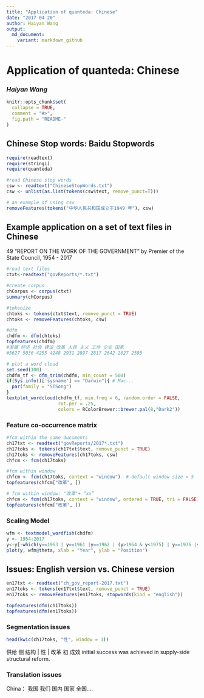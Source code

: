 ```yaml
---
title: "Application of quanteda: Chinese"
date: "2017-04-20"
author: Haiyan Wang
output:
  md_document:
    variant: markdown_github
---
```


# Application of quanteda: Chinese
### _Haiyan Wang_


```r
knitr::opts_chunk$set(
  collapse = TRUE,
  comment = "#>",
  fig.path = "README-"
)
```

## Chinese Stop words: Baidu Stopwords
```r
require(readtext)
require(stringi)
require(quanteda)

#read Chinese stop words
csw <- readtext("ChineseStopWords.txt")
csw <- unlist(as.list(tokens(csw$text, remove_punct=T)))

# an example of using csw
removeFeatures(tokens("中华人民共和国成立于1949 年"), csw)
```

## Example application on a set of text files in Chinese

49 "REPORT ON THE WORK OF THE GOVERNMENT" by Premier of the State Council, 1954 - 2017 
```r
#read text files
ctxt<-readtext("govReports/*.txt")

#create corpus
chCorpus <- corpus(ctxt)
summary(chCorpus)

#tokenize
chtoks <- tokens(ctxt$text, remove_punct = TRUE)
chtoks <- removeFeatures(chtoks, csw)

#dfm
chdfm <- dfm(chtoks)
topfeatures(chdfm)
#发展 经济 社会 建设 改革 人民 主义 工作 企业 国家 
#5627 5036 4255 4248 2931 2897 2817 2642 2627 2595 

# plot a word cloud
set.seed(100)
chdfm_tf <- dfm_trim(chdfm, min_count = 500)
if(Sys.info()['sysname'] == "Darwin"){ # Mac...
  par(family = "STSong") 
}
textplot_wordcloud(chdfm_tf, min.freq = 6, random.order = FALSE,
                   rot.per = .25, 
                   colors = RColorBrewer::brewer.pal(8,"Dark2"))
```

### Feature co-occurrence matrix
```r
#fcm within the same ducuments
ch17txt <- readtext("govReports/2017*.txt")
ch17toks <- tokens(ch17txt$text, remove_punct = TRUE)
ch17toks <- removeFeatures(ch17toks, csw)
chfcm <- fcm(ch17toks)

#fcm within window
chfcm <- fcm(ch17toks, context = "window")  # default window size = 5
topfeatures(chfcm["改革", ])

# fcm within window: "改革"+ “xx”
chfcm <- fcm(ch17toks, context = "window", ordered = TRUE, tri = FALSE)  # default window size = 5
topfeatures(chfcm["改革", ])
```

### Scaling Model
```r
wfm <- textmodel_wordfish(chdfm)
y <- 1954:2017
y<-y[-which(y==1963 | y==1961 |y==1962 | (y>1964 & y<1975) | y==1976 |y==1977)]
plot(y, wfm@theta, xlab = "Year", ylab = "Position")
```

## Issues: English version vs. Chinese version
```r
en17txt <- readtext("ch_gov_report-2017.txt")
en17toks <- tokens(en17txt$text, remove_punct = TRUE)
en17toks <- removeFeatures(en17toks, stopwords(kind = "english"))

topfeatures(dfm(ch17toks))
topfeatures(dfm(en17toks))
```

### Segmentation issues
```r
head(kwic(ch17toks, "性", window = 3))
```

供给 侧 结构 | 性 | 改革 初 成效  initial success was achieved in supply-side structural reform.

### Translation issues
China： 我国 我们 国内 国家 全国....
